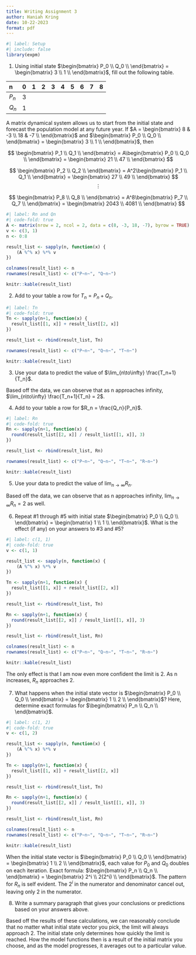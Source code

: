 ```yaml
---
title: Writing Assignment 3
author: Haniah Kring
date: 10-22-2023
format: pdf
---
```


```r
#| label: Setup
#| include: false
library(expm)
```

1.  Using initial state $\begin{bmatrix} P_0 \\ Q_0 \\ \end{bmatrix} = \begin{bmatrix} 3 \\ 1 \\ \end{bmatrix}$, fill out the following table.

| n     |  0  |  1  |  2  |  3  |  4  |  5  |  6  |  7  |  8  |
|:------|:---:|:---:|:---:|:---:|:---:|:---:|:---:|:---:|:---:|
| $P_n$ |  3  |     |     |     |     |     |     |     |     |
| $Q_n$ |  1  |     |     |     |     |     |     |     |     |

A matrix dynamical system allows us to start from the initial state and forecast the population model at any future year. If $A = \begin{bmatrix} 8 & -3 \\ 18 & -7 \\ \end{bmatrix}$ and $\begin{bmatrix} P_0 \\ Q_0 \\ \end{bmatrix} = \begin{bmatrix} 3 \\ 1 \\ \end{bmatrix}$, then

$$
\begin{bmatrix} P_1 \\ Q_1 \\ \end{bmatrix}
=
A\begin{bmatrix} P_0 \\ Q_0 \\ \end{bmatrix}
=
\begin{bmatrix} 21 \\ 47 \\ \end{bmatrix}
$$

$$
\begin{bmatrix} P_2 \\ Q_2 \\ \end{bmatrix}
=
A^2\begin{bmatrix} P_1 \\ Q_1 \\ \end{bmatrix}
=
\begin{bmatrix} 27 \\ 49 \\ \end{bmatrix}
$$
$$\vdots$$

$$
\begin{bmatrix} P_8 \\ Q_8 \\ \end{bmatrix}
=
A^8\begin{bmatrix} P_7 \\ Q_7 \\ \end{bmatrix}
=
\begin{bmatrix} 2043 \\ 4081 \\ \end{bmatrix}
$$
```r
#| label: Rn and Qn
#| code-fold: true
A <- matrix(nrow = 2, ncol = 2, data = c(8, -3, 18, -7), byrow = TRUE)
v <- c(3, 1)
n <- 0:8

result_list <- sapply(n, function(x) {
    (A %^% x) %*% v
})

colnames(result_list) <- n
rownames(result_list) <- c("P~n~", "Q~n~")

knitr::kable(result_list)
```

2.  Add to your table a row for $T_n = P_n + Q_n$.

```r
#| label: Tn
#| code-fold: true
Tn <- sapply(n+1, function(x) {
  result_list[[1, x]] + result_list[[2, x]]
})

result_list <- rbind(result_list, Tn)

rownames(result_list) <- c("P~n~", "Q~n~", "T~n~")

knitr::kable(result_list)
```

3.  Use your data to predict the value of $\lim_{n\to\infty} \frac{T_n+1}{T_n}$.

Based off the data, we can observe that as n approaches infinity, $\lim_{n\to\infty} \frac{T_n+1}{T_n} = 2$.

4.  Add to your table a row for $R_n = \frac{Q_n}{P_n}$.

```r
#| label: Rn
#| code-fold: true
Rn <- sapply(n+1, function(x) {
  round(result_list[[2, x]] / result_list[[1, x]], 3)
})

result_list <- rbind(result_list, Rn)

rownames(result_list) <- c("P~n~", "Q~n~", "T~n~", "R~n~")

knitr::kable(result_list)
```

5.  Use your data to predict the value of $\lim_{n\to\infty} R_n$.

Based off the data, we can observe that as n approaches infinity, $\lim_{n\to\infty} R_n = 2$ as well.

6.  Repeat #1 through #5 with initial state $\begin{bmatrix} P_0 \\ Q_0 \\ \end{bmatrix} = \begin{bmatrix} 1 \\ 1 \\ \end{bmatrix}$. What is the effect (if any) on your answers to #3 and #5?

```r
#| label: c(1, 1)
#| code-fold: true
v <- c(1, 1)

result_list <- sapply(n, function(x) {
    (A %^% x) %*% v
})

Tn <- sapply(n+1, function(x) {
  result_list[[1, x]] + result_list[[2, x]]
})

result_list <- rbind(result_list, Tn)

Rn <- sapply(n+1, function(x) {
  round(result_list[[2, x]] / result_list[[1, x]], 3)
})

result_list <- rbind(result_list, Rn)

colnames(result_list) <- n
rownames(result_list) <- c("P~n~", "Q~n~", "T~n~", "R~n~")

knitr::kable(result_list)

```

The only effect is that I am now even more confident the limit is 2. As n increases, $R_n$ approaches 2.

7.  What happens when the initial state vector is $\begin{bmatrix} P_0 \\ Q_0 \\ \end{bmatrix} = \begin{bmatrix} 1 \\ 2 \\ \end{bmatrix}$? Here, determine exact formulas for $\begin{bmatrix} P_n \\ Q_n \\ \end{bmatrix}$.

```r
#| label: c(1, 2)
#| code-fold: true
v <- c(1, 2)

result_list <- sapply(n, function(x) {
    (A %^% x) %*% v
})

Tn <- sapply(n+1, function(x) {
  result_list[[1, x]] + result_list[[2, x]]
})

result_list <- rbind(result_list, Tn)

Rn <- sapply(n+1, function(x) {
  round(result_list[[2, x]] / result_list[[1, x]], 3)
})

result_list <- rbind(result_list, Rn)

colnames(result_list) <- n
rownames(result_list) <- c("P~n~", "Q~n~", "T~n~", "R~n~")

knitr::kable(result_list)

```

When the initial state vector is $\begin{bmatrix} P_0 \\ Q_0 \\ \end{bmatrix} = \begin{bmatrix} 1 \\ 2 \\ \end{bmatrix}$, each value for $P_0$ and $Q_0$ doubles on each iteration. Exact formula: $\begin{bmatrix} P_n \\ Q_n \\ \end{bmatrix} = \begin{bmatrix} 2^i \\ 2(2^i) \\ \end{bmatrix}$. The pattern for $R_n$ is self evident. The $2^i$ in the numerator and denominator cancel out, leaving only 2 in the numerator.

8.  Write a summary paragraph that gives your conclusions or predictions based on your answers above.

Based off the results of these calculations, we can reasonably conclude that no matter what initial state vector you pick, the limit will always approach 2. The initial state only determines how quickly the limit is reached. How the model functions then is a result of the initial matrix you choose, and as the model progresses, it averages out to a particular value.